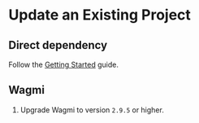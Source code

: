 


# Update an Existing Project

## Direct dependency 
Follow the [Getting Started](../sdk/getting-started) guide.

## Wagmi 
1. Upgrade Wagmi to version `2.9.5` or higher. 

<FeedbackWidget />
